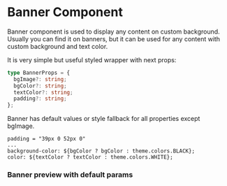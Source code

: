 
<Meta title="Components/Interface/Banner/Overview" />

<style>{`

`}</style>

# Banner Component

Banner component is used to display any content on custom background. Usually you can find it on banners,
but it can be used for any content with custom background and text color.

It is very simple but useful styled wrapper with next props:

```typescript
type BannerProps = {
  bgImage?: string;
  bgColor?: string;
  textColor?: string;
  padding?: string;
};
```

Banner has default values or style fallback for all properties except bgImage.

```
padding = "39px 0 52px 0"
...
background-color: ${bgColor ? bgColor : theme.colors.BLACK};
color: ${textColor ? textColor : theme.colors.WHITE};
```

### Banner preview with default params

<Story id="components-interface-banner-all-stories--default" />
